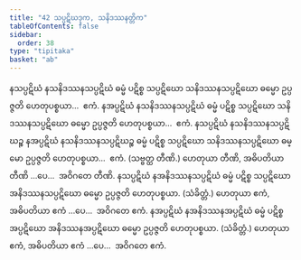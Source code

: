 ```yaml
---
title: "42 သပ္ပဋိဃဒုက, သနိဒဿနတ္တိက"
tableOfContents: false
sidebar:
  order: 38
type: "tipitaka"
basket: "ab"
---
```



<DynamicBreadcrumb />

<Division number="90">

<Paragraph number="227">
နသပ္ပဋိဃံ နသနိဒဿနသပ္ပဋိဃံ ဓမ္မံ ပဋိစ္စ သပ္ပဋိဃော သနိဒဿနသပ္ပဋိဃော ဓမ္မော ဥပ္ပဇ္ဇတိ ဟေတုပစ္စယာ…  ဧကံ.
</Paragraph>

<Paragraph number="228">
နအပ္ပဋိဃံ နသနိဒဿနသပ္ပဋိဃံ ဓမ္မံ ပဋိစ္စ သပ္ပဋိဃော သနိဒဿနသပ္ပဋိဃော ဓမ္မော ဥပ္ပဇ္ဇတိ ဟေတုပစ္စယာ…  ဧကံ.
</Paragraph>

<Paragraph number="229">
နသပ္ပဋိဃံ နသနိဒဿနသပ္ပဋိဃဉ္စ နအပ္ပဋိဃံ နသနိဒဿနသပ္ပဋိဃဉ္စ ဓမ္မံ ပဋိစ္စ သပ္ပဋိဃော သနိဒဿနသပ္ပဋိဃော ဓမ္မော ဥပ္ပဇ္ဇတိ ဟေတုပစ္စယာ…  ဧကံ. (သဗ္ဗတ္ထ တီဏိ.) ဟေတုယာ တီဏိ, အဓိပတိယာ တီဏိ …ပေ…  အဝိဂတေ တီဏိ.
</Paragraph>

<Paragraph number="230">
နသပ္ပဋိဃံ နအနိဒဿနသပ္ပဋိဃံ ဓမ္မံ ပဋိစ္စ သပ္ပဋိဃော အနိဒဿနသပ္ပဋိဃော ဓမ္မော ဥပ္ပဇ္ဇတိ ဟေတုပစ္စယာ. (သံခိတ္တံ.) ဟေတုယာ ဧကံ, အဓိပတိယာ ဧကံ …ပေ…  အဝိဂတေ ဧကံ.
</Paragraph>

<Paragraph number="231">
နအပ္ပဋိဃံ နအနိဒဿနအပ္ပဋိဃံ ဓမ္မံ ပဋိစ္စ အပ္ပဋိဃော အနိဒဿနအပ္ပဋိဃော ဓမ္မော ဥပ္ပဇ္ဇတိ ဟေတုပစ္စယာ. (သံခိတ္တံ.) ဟေတုယာ ဧကံ, အဓိပတိယာ ဧကံ …ပေ…  အဝိဂတေ ဧကံ.
</Paragraph>
</Division>